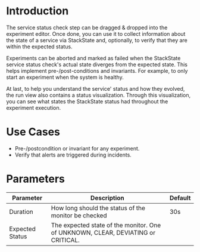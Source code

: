 # Introduction

The service status check step can be dragged & dropped into the experiment editor. Once done, you can use it to collect information about the state of a service via StackState and, optionally, to verify that they are within the expected status.

Experiments can be aborted and marked as failed when the StackState service status check's actual state diverges from the expected state. This helps implement pre-/post-conditions and invariants. For example, to only start an experiment when the system is healthy.

At last, to help you understand the service' status and how they evolved, the run view also contains a status visualization. Through this visualization, you can see what states the StackState status had throughout the experiment execution.

# Use Cases

 - Pre-/postcondition or invariant for any experiment.
 - Verify that alerts are triggered during incidents.

# Parameters

| Parameter | Description                           | Default |
| --------- | ------------------------------------- | ------- |
| Duration  | How long should the status of the monitor be checked | 30s     |
| Expected Status  | The expected state of the monitor. One of UNKNOWN, CLEAR, DEVIATING or CRITICAL. |      |